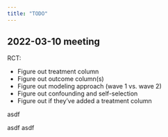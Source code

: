 ```yaml
---
title: "TODO"
---
```


## 2022-03-10 meeting

RCT: 

- Figure out treatment column
- Figure out outcome column(s)
- Figure out modeling approach (wave 1 vs. wave 2)
- Figure out confounding and self-selection
- Figure out if they've added a treatment column


asdf

asdf
asdf
